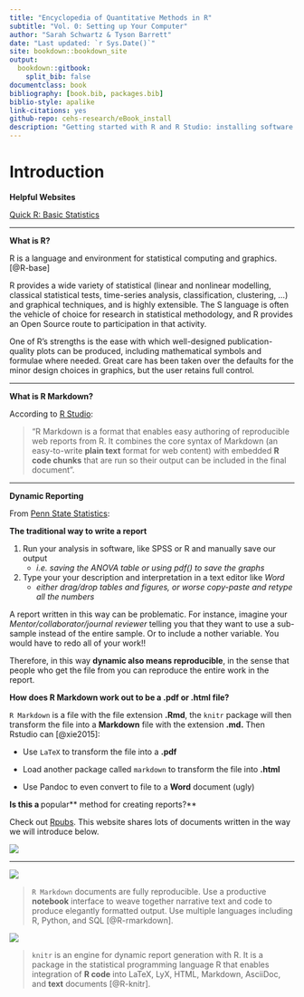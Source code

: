 --- 
title: "Encyclopedia of Quantitative Methods in R"
subtitle: "Vol. 0: Setting up Your Computer"
author: "Sarah Schwartz & Tyson Barrett"
date: "Last updated: `r Sys.Date()`"
site: bookdown::bookdown_site
output:
  bookdown::gitbook:
    split_bib: false
documentclass: book
bibliography: [book.bib, packages.bib]
biblio-style: apalike
link-citations: yes
github-repo: cehs-research/eBook_install
description: "Getting started with R and R Studio: installing software and package management."
---



# Introduction {-}


**Helpful Websites**

[Quick R: Basic Statistics](https://www.statmethods.net/stats/index.html)



-------------

**What is R?**

R is a language and environment for statistical computing and graphics. [@R-base]

R provides a wide variety of statistical (linear and nonlinear modelling, classical statistical tests, time-series analysis, classification, clustering, ...) and graphical techniques, and is highly extensible. The S language is often the vehicle of choice for research in statistical methodology, and R provides an Open Source route to participation in that activity.

One of R’s strengths is the ease with which well-designed publication-quality plots can be produced, including mathematical symbols and formulae where needed. Great care has been taken over the defaults for the minor design choices in graphics, but the user retains full control.

-------------------------

**What is R Markdown?**

According to [R Studio](www.rstudio.com):

> "R Markdown is a format that enables easy authoring of reproducible web reports from R. It combines the core syntax of Markdown (an easy-to-write **plain text** format for web content) with embedded **R code chunks** that are run so their output can be included in the final document".



-------------------------------

**Dynamic Reporting**

From [Penn State Statistics](https://onlinecourses.science.psu.edu/statprogram/markdown): 

**The traditional way to write a report**

1. Run your analysis in software, like SPSS or R and manually save our output
    * *i.e. saving the ANOVA table or using pdf() to save the graphs*  

2. Type your your description and interpretation in a text editor like *Word*
    * *either drag/drop tables and figures, or worse copy-paste and retype all the numbers*

A report written in this way can be problematic.  For instance, imagine your *Mentor/collaborator/journal reviewer*  telling you that they want to use a sub-sample instead of the entire sample. Or to include a nother variable.  You would have to redo all of your work!! 

Therefore, in this way **dynamic also means reproducible**, in the sense that people who get the file from you can reproduce the entire work in the report.




**How does R Markdown work out to be a .pdf or .html file?**

`R Markdown` is a file with the file extension **.Rmd**, the `knitr` package will then transform the file into a **Markdown** file with the extension **.md.** Then Rstudio can [@xie2015]:

  * Use `LaTeX` to transform the file into a **.pdf** 
    
  * Load another package called `markdown` to transform the file into **.html**   
    
  * Use Pandoc to even convert to file to a **Word** document (ugly)



**Is this a **popular** method for creating reports?**

Check out [Rpubs](http://rpubs.com/). This website shares lots of documents written in the way we will introduce below.




![](img/processRStudio.png)

-------------------------------





![](img/hex/rmarkdown-200x232.png)

 
> `R Markdown` documents are fully reproducible. Use a productive **notebook** interface to weave together narrative text and code to produce elegantly formatted output. Use multiple languages including R, Python, and SQL [@R-rmarkdown].


![](img/hex/knitr-200x232.png)


> `knitr` is an engine for dynamic report generation with R. It is a package in the statistical programming language R that enables integration of **R code** into LaTeX, LyX, HTML, Markdown, AsciiDoc, and **text** documents [@R-knitr].

